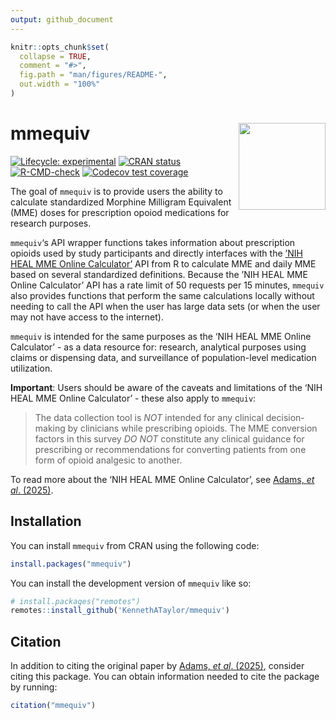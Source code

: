 ```yaml
---
output: github_document
---
```


<!-- README.md is generated from README.Rmd. Please edit that file -->

```r
knitr::opts_chunk$set(
  collapse = TRUE,
  comment = "#>",
  fig.path = "man/figures/README-",
  out.width = "100%"
)
```

# mmequiv <img src="man/figures/logo.png" align="right" height="139"/>

<!-- badges: start -->

[![Lifecycle: experimental](https://img.shields.io/badge/lifecycle-experimental-orange.svg)](https://lifecycle.r-lib.org/articles/stages.html#experimental) [![CRAN status](https://www.r-pkg.org/badges/version/mmequiv)](https://CRAN.R-project.org/package=mmequiv) [![R-CMD-check](https://github.com/KennethATaylor/mmequiv/actions/workflows/R-CMD-check.yaml/badge.svg)](https://github.com/KennethATaylor/mmequiv/actions/workflows/R-CMD-check.yaml)
[![Codecov test coverage](https://codecov.io/gh/KennethATaylor/mmequiv/graph/badge.svg)](https://app.codecov.io/gh/KennethATaylor/mmequiv)
<!-- badges: end -->

The goal of `mmequiv` is to provide users the ability to calculate standardized Morphine Milligram Equivalent (MME) doses for prescription opoiod medications for research purposes. 

`mmequiv`'s API wrapper functions takes information about prescription opioids used by study participants and directly interfaces with the ['NIH HEAL MME Online Calculator'](https://research-mme.wakehealth.edu/) API from R to calculate MME and daily MME based on several standardized definitions. Because the 'NIH HEAL MME Online Calculator' API has a rate limit of 50 requests per 15 minutes, `mmequiv` also provides functions that perform the same calculations locally without needing to call the API when the user has large data sets (or when the user may not have access to the internet).

`mmequiv` is intended for the same purposes as the 'NIH HEAL MME Online Calculator' - as a data resource for: research, analytical purposes using claims or dispensing data, and surveillance of population-level medication utilization.

**Important**: Users should be aware of the caveats and limitations of the 'NIH HEAL MME Online Calculator' - these also apply to `mmequiv`:

> The data collection tool is *NOT* intended for any clinical decision-making by clinicians while prescribing opioids. The MME conversion factors in this survey *DO NOT* constitute any clinical guidance for prescribing or recommendations for converting patients from one form of opioid analgesic to another.

To read more about the 'NIH HEAL MME Online Calculator', see [Adams, *et al*. (2025)](https://www.doi.org/10.1097/j.pain.0000000000003529).

## Installation

You can install `mmequiv` from CRAN using the following code:
``` r
install.packages("mmequiv")
```

You can install the development version of `mmequiv` like so:

``` r
# install.packages("remotes")
remotes::install_github('KennethATaylor/mmequiv')
```

## Citation

In addition to citing the original paper by [Adams, *et al*. (2025)](https://www.doi.org/10.1097/j.pain.0000000000003529), consider citing this package. You can obtain information needed to cite the package by running:

``` r
citation("mmequiv")
```
